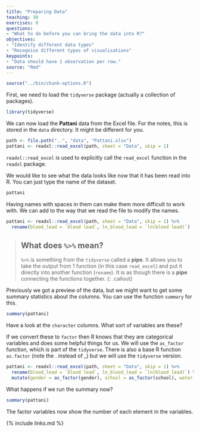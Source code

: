 ```yaml
---
title: "Preparing Data"
teaching: 30
exercises: 0
questions:
- "What to do before you can bring the data into R?"
objectives:
- "Identify different data types"
- "Recognise different types of visualisations"
keypoints:
- "Data should have 1 observation per row."
source: "Rmd"
---
```


```r
source("../bin/chunk-options.R")
```

First, we need to load the `tidyverse` package (actually a collection of packages).

```r
library(tidyverse)
```

We can now load the **Pattani** data from the Excel file. For the notes, this is stored
in the `data` directory. It might be different for you.

```r
path <- file.path("..", "data", "Pattani.xlsx")
pattani <- readxl::read_excel(path, sheet = "Data", skip = 1)
```

`readxl::read_excel` is used to explicitly call the `read_excel` function in the `readxl`
package.

We would like to see what the data looks like now that it has been read into R. You can
just type the name of the dataset.

```r
pattani
```

Having names with spaces in them can make them more difficult to work with. We can add to
the way that we read the file to modify the names.

```r
pattani <- readxl::read_excel(path, sheet = "Data", skip = 1) %>%
  rename(blood_lead = `blood lead`, ln_blood_lead = `ln(blood lead)`)
```

> ## What does `%>%` mean?
> 
> `%>%` is something from the `tidyverse` called a **pipe**. It allows you to take the output
> from 1 function (in this case `read_excel`) and put it directly into another function
> (`rename`). It is as though there is a **pipe** connecting the functions together.
{: .callout}

Previously we got a preview of the data, but we might want to get some summary statistics
about the columns. You can use the function `summary` for this.

```r
summary(pattani)
```

Have a look at the `character` columns. What sort of variables are these?

If we convert these to `factor` then R knows that they are categorical variables and does
some helpful things for us. We will use the `as_factor` function, which is part of the
`tidyverse`. There is also a base R function `as.factor` (note the . instead of _) but we
will use the `tidyverse` version.

```r
pattani <- readxl::read_excel(path, sheet = "Data", skip = 1) %>%
  rename(blood_lead = `blood lead`, ln_blood_lead = `ln(blood lead)`) %>%
  mutate(gender = as_factor(gender), school = as_factor(school), water = as_factor(water))
```

What happens if we run the summary now?

```r
summary(pattani)
```

The factor variables now show the number of each element in the variables.

{% include links.md %}
